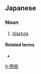 ==Japanese==
{{ja-kanjitab|ほう|はい|yomi=on}}

===Noun===
{{ja-noun|ほうはい}}

# {{lb|ja|embryology|sort=ほうはい}} [[blastula]]

====Related terms====
* {{ja-r|胞胚葉|はいほうよう}}

[[fr:胞胚]]